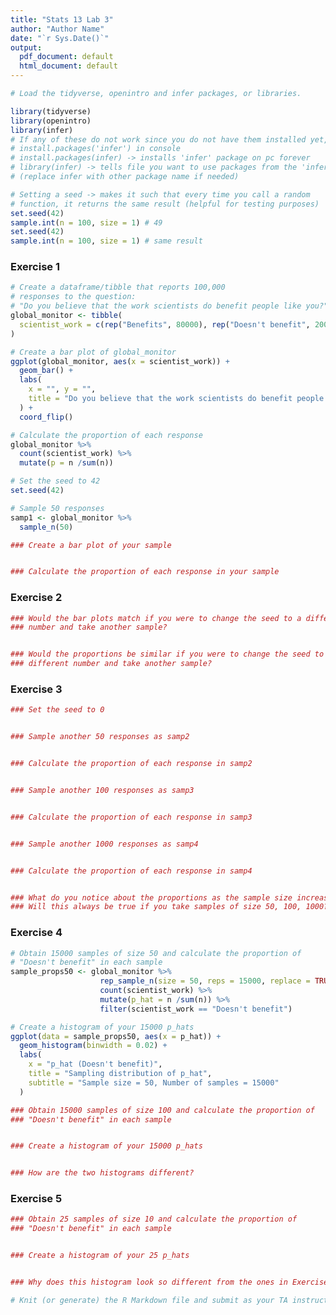 ```yaml
---
title: "Stats 13 Lab 3"
author: "Author Name"
date: "`r Sys.Date()`"
output:
  pdf_document: default
  html_document: default
---
```


```r
# Load the tidyverse, openintro and infer packages, or libraries.

library(tidyverse)
library(openintro)
library(infer)
# If any of these do not work since you do not have them installed yet, run 
# install.packages('infer') in console
# install.packages(infer) -> installs 'infer' package on pc forever
# library(infer) -> tells file you want to use packages from the 'infer' package
# (replace infer with other package name if needed)

# Setting a seed -> makes it such that every time you call a random
# function, it returns the same result (helpful for testing purposes)
set.seed(42)
sample.int(n = 100, size = 1) # 49
set.seed(42)
sample.int(n = 100, size = 1) # same result
```

### Exercise 1

```r
# Create a dataframe/tibble that reports 100,000
# responses to the question:
# "Do you believe that the work scientists do benefit people like you?"
global_monitor <- tibble(
  scientist_work = c(rep("Benefits", 80000), rep("Doesn't benefit", 20000))
)

# Create a bar plot of global_monitor
ggplot(global_monitor, aes(x = scientist_work)) +
  geom_bar() +
  labs(
    x = "", y = "",
    title = "Do you believe that the work scientists do benefit people like you?"
  ) +
  coord_flip()

# Calculate the proportion of each response
global_monitor %>%
  count(scientist_work) %>%
  mutate(p = n /sum(n))

# Set the seed to 42
set.seed(42)

# Sample 50 responses
samp1 <- global_monitor %>%
  sample_n(50)

### Create a bar plot of your sample


### Calculate the proportion of each response in your sample

```


### Exercise 2
```r
### Would the bar plots match if you were to change the seed to a different
### number and take another sample?


### Would the proportions be similar if you were to change the seed to a
### different number and take another sample?

```


### Exercise 3
```r
### Set the seed to 0


### Sample another 50 responses as samp2


### Calculate the proportion of each response in samp2


### Sample another 100 responses as samp3


### Calculate the proportion of each response in samp3


### Sample another 1000 responses as samp4


### Calculate the proportion of each response in samp4


### What do you notice about the proportions as the sample size increases?
### Will this always be true if you take samples of size 50, 100, 1000?

```


### Exercise 4
```r
# Obtain 15000 samples of size 50 and calculate the proportion of
# "Doesn't benefit" in each sample
sample_props50 <- global_monitor %>%
                    rep_sample_n(size = 50, reps = 15000, replace = TRUE) %>%
                    count(scientist_work) %>%
                    mutate(p_hat = n /sum(n)) %>%
                    filter(scientist_work == "Doesn't benefit")

# Create a histogram of your 15000 p_hats
ggplot(data = sample_props50, aes(x = p_hat)) +
  geom_histogram(binwidth = 0.02) +
  labs(
    x = "p_hat (Doesn't benefit)",
    title = "Sampling distribution of p_hat",
    subtitle = "Sample size = 50, Number of samples = 15000"
  )

### Obtain 15000 samples of size 100 and calculate the proportion of
### "Doesn't benefit" in each sample


### Create a histogram of your 15000 p_hats


### How are the two histograms different?

```

### Exercise 5
```r
### Obtain 25 samples of size 10 and calculate the proportion of
### "Doesn't benefit" in each sample


### Create a histogram of your 25 p_hats


### Why does this histogram look so different from the ones in Exercise 4 and 5?

```

```r
# Knit (or generate) the R Markdown file and submit as your TA instructs.
```
